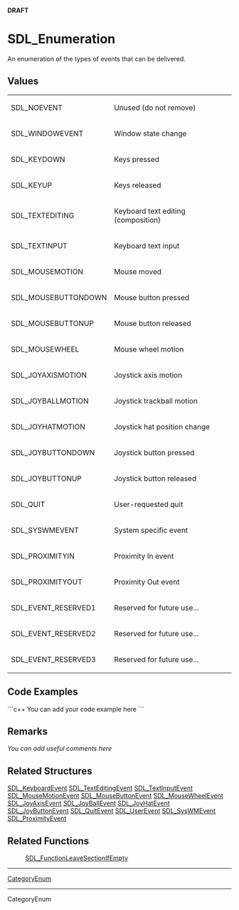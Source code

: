 <!-- pragma section-numbers off -->
<!-- pragma disable-camelcase -->
'''DRAFT'''

= SDL_Enumeration =
An enumeration of the types of events that can be delivered.


== Values ==
{|
|SDL_NOEVENT
|Unused (do not remove)
|-
|SDL_WINDOWEVENT
|Window state change
|-
|SDL_KEYDOWN
|Keys pressed
|-
|SDL_KEYUP
|Keys released
|-
|SDL_TEXTEDITING
|Keyboard text editing (composition)
|-
|SDL_TEXTINPUT
|Keyboard text input
|-
|SDL_MOUSEMOTION
|Mouse moved
|-
|SDL_MOUSEBUTTONDOWN
|Mouse button pressed
|-
|SDL_MOUSEBUTTONUP
|Mouse button released
|-
|SDL_MOUSEWHEEL
|Mouse wheel motion
|-
|SDL_JOYAXISMOTION
|Joystick axis motion
|-
|SDL_JOYBALLMOTION
|Joystick trackball motion
|-
|SDL_JOYHATMOTION
|Joystick hat position change
|-
|SDL_JOYBUTTONDOWN
|Joystick button pressed
|-
|SDL_JOYBUTTONUP
|Joystick button released
|-
|SDL_QUIT
|User-requested quit
|-
|SDL_SYSWMEVENT
|System specific event
|-
|SDL_PROXIMITYIN
|Proximity In event
|-
|SDL_PROXIMITYOUT
|Proximity Out event
|-
|SDL_EVENT_RESERVED1
|Reserved for future use...
|-
|SDL_EVENT_RESERVED2
|Reserved for future use...
|-
|SDL_EVENT_RESERVED3
|Reserved for future use...
|}

== Code Examples ==
```c++
You can add your code example here
```

== Remarks ==
''You can add useful comments here''

== Related Structures ==
[[SDL_KeyboardEvent]]
[[SDL_TextEditingEvent]]
[[SDL_TextInputEvent]]
[[SDL_MouseMotionEvent]]
[[SDL_MouseButtonEvent]]
[[SDL_MouseWheelEvent]]
[[SDL_JoyAxisEvent]]
[[SDL_JoyBallEvent]]
[[SDL_JoyHatEvent]]
[[SDL_JoyButtonEvent]]
[[SDL_QuitEvent]]
[[SDL_UserEvent]]
[[SDL_SysWMEvent]]
[[SDL_ProximityEvent]]

== Related Functions ==
:[[SDL_FunctionLeaveSectionIfEmpty]]

----
[[CategoryEnum]]
----
CategoryEnum
